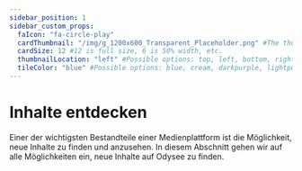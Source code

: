 ---
sidebar_position: 1
sidebar_custom_props:
  faIcon: "fa-circle-play"
  cardThumbnail: "/img/g_1200x600_Transparent_Placeholder.png" #The thumbnail on the category card.
  cardSize: 12 #12 is full size, 6 is 50% width, etc.
  thumbnailLocation: "left" #Possible options: top, left, bottom, right, none
  tileColor: "blue" #Possible options: blue, cream, darkpurple, lightpurple, mauve, orange, pink, none
---

# Inhalte entdecken

Einer der wichtigsten Bestandteile einer Medienplattform ist die Möglichkeit, neue Inhalte zu finden und anzusehen. In diesem Abschnitt gehen wir auf alle Möglichkeiten ein, neue Inhalte auf Odysee zu finden.

<CategoryCards/>
